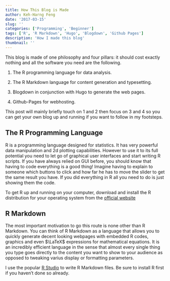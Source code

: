 ```yaml
---
title: How This Blog is Made
author: Keh-Harng Feng
date: '2017-03-15'
slug: ''
categories: ['Programming', 'Beginner']
tags: ['R', 'R Markdown', 'Hugo', 'Blogdown', 'Github Pages']
description: 'How I made this blog'
thumbnail: ''
---
```


This blog is made of one philosophy and four pillars: it should cost exactly 
nothing and all the software you need are the following.

1. The R programming language for data analysis.

2. The R Markdown language for content generation and typesetting.

3. Blogdown in conjunction with Hugo to generate the web pages.

4. Github-Pages for webhosting.

This post will mainly briefly touch on 1 and 2 then focus on 3 and 4 so you can 
get your own blog up and running if you want to follow in my footsteps. 

## The R Programming Language

R is a programming language designed for statistics. It has very powerful 
data manipulation and 2d plotting capabilities. However to use it to its full 
potential you need to let go of graphical user interfaces and start writing R 
scripts. If you have always relied on GUI before, you should know that having to 
code everything is a good thing! Imagine having to explain to someone which buttons 
to click and how far he has to move the slider to get the same result you have. 
If you did everything in R all you need to do is just showing them the code.

To get R up and running on your computer, download and install the R distribution 
for your operating system from the [official website](https://cran.r-project.org/)

## R Markdown

The most important motivation to go this route is none other than R Markdown. 
You can think of R Markdown as a language that allows you to quickly generate 
decent looking webpages with embedded R codes, graphics and even $\LaTeX$ 
expressions for mathematical equations. It is an incredibly efficient language 
in the sense that almost every single thing you type goes directly to the content 
you want to show to your audience as opposed to tweaking varius display or 
formatting parameters.

I use the popular [R Studio](https://www.rstudio.com/products/rstudio/#Desktop) 
to write R Markdown files. Be sure to install R first if you haven't done so 
already.

